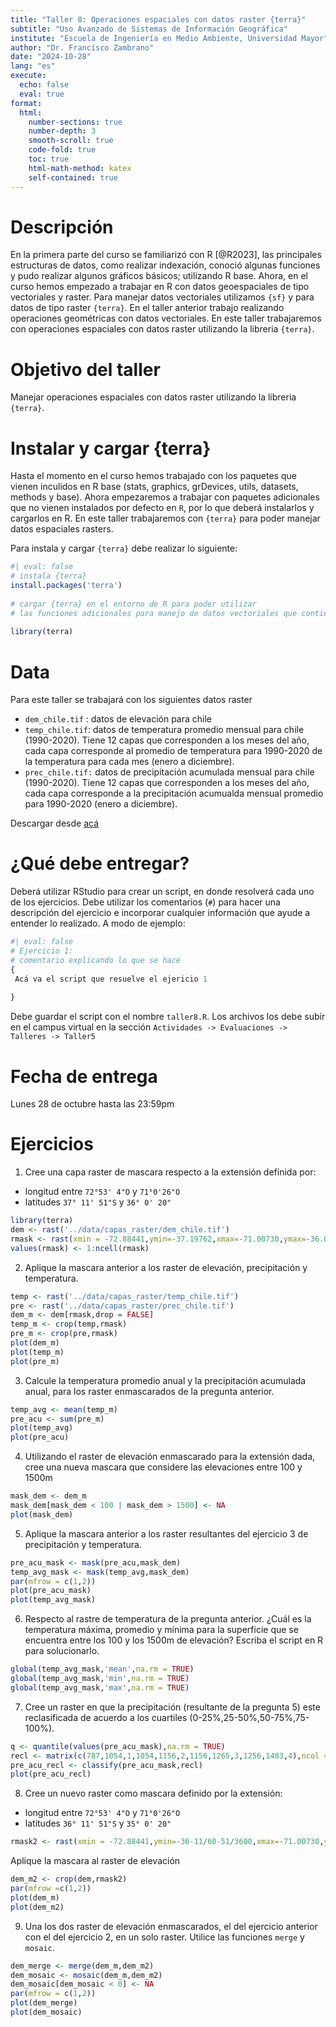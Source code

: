 ```yaml
---
title: "Taller 8: Operaciones espaciales con datos raster {terra}"
subtitle: "Uso Avanzado de Sistemas de Información Geográfica"
institute: "Escuela de Ingeniería en Medio Ambiente, Universidad Mayor"
author: "Dr. Francisco Zambrano"
date: "2024-10-28"
lang: "es"
execute:
  echo: false
  eval: true
format:
  html:
    number-sections: true
    number-depth: 3
    smooth-scroll: true
    code-fold: true
    toc: true
    html-math-method: katex
    self-contained: true
---
```


# Descripción


En la primera parte del curso se familiarizó con R [@R2023], las principales estructuras de datos, como realizar indexación, conoció algunas funciones y pudo realizar algunos gráficos básicos; utilizando R base. Ahora, en el curso hemos empezado a trabajar en R con datos geoespaciales de tipo vectoriales y raster. Para manejar datos vectoriales utilizamos `{sf}` y para datos de tipo raster `{terra}`. En el taller anterior trabajo realizando operaciones geométricas con datos vectoriales. En este taller trabajaremos con operaciones espaciales con datos raster utilizando la libreria `{terra}`.

# Objetivo del taller

Manejar operaciones espaciales con datos raster utilizando la libreria `{terra}`.


# Instalar y cargar {terra}

Hasta el momento en el curso hemos trabajado con los paquetes que vienen inculidos en R base (stats, graphics, grDevices, utils, datasets, methods y base). Ahora empezaremos a trabajar con paquetes adicionales que no vienen instalados por defecto en `R`, por lo que deberá instalarlos y cargarlos en R. En este taller trabajaremos con `{terra}` para poder manejar datos espaciales rasters.


Para instala y cargar `{terra}` debe realizar lo siguiente:

```r
#| eval: false
# instala {terra}
install.packages('terra')
 
# cargar {terra} en el entorno de R para poder utilizar 
# las funciones adicionales para manejo de datos vectoriales que contiene
 
library(terra)
```

# Data

Para este taller se trabajará con los siguientes datos raster

+ `dem_chile.tif` : datos de elevación para chile
+ `temp_chile.tif`: datos de temperatura promedio mensual para chile (1990-2020). Tiene 12 capas que corresponden a los meses del año, cada capa corresponde al promedio de temperatura para 1990-2020 de la temperatura para cada mes (enero a diciembre).
+ `prec_chile.tif:` datos de precipitación acumulada mensual para chile (1990-2020). Tiene 12 capas que corresponden a los meses del año, cada capa corresponde a la precipitación acumualda mensual promedio para 1990-2020 (enero a diciembre).

Descargar desde [acá](https://drive.google.com/drive/folders/1gXapUcoHkQxNBm0-WDBpmZxmMGSnbRob?usp=sharing)

# ¿Qué debe entregar?

Deberá utilizar RStudio para crear un script, en donde resolverá cada uno de los ejercicios. Debe utilizar los comentarios (`#`) para hacer una descripción del ejercicio e incorporar cualquier información que ayude a entender lo realizado. A modo de ejemplo:

```r
#| eval: false
# Ejercicio 1:
# comentario explicando lo que se hace
{
 Acá va el script que resuelve el ejericio 1
  
}
```


Debe guardar el script con el nombre `taller8.R`. Los archivos los debe subir en el campus virtual en la sección `Actividades -> Evaluaciones -> Talleres -> Taller5`


# Fecha de entrega

Lunes 28 de octubre hasta las 23:59pm


# Ejercicios

1. Cree una capa raster de mascara respecto a la extensión definida por:
+ longitud entre `72°53' 4"O`  y `71°0'26"O` 
+ latitudes `37° 11' 51"S` y `36° 0' 20"`

```r
library(terra)
dem <- rast('../data/capas_raster/dem_chile.tif')
rmask <- rast(xmin = -72.88441,ymin=-37.19762,xmax=-71.00730,ymax=-36.00556)
values(rmask) <- 1:ncell(rmask)
```

2. Aplique la mascara anterior a los raster de elevación, precipitación y temperatura.

```r
temp <- rast('../data/capas_raster/temp_chile.tif')
pre <- rast('../data/capas_raster/prec_chile.tif')
dem_m <- dem[rmask,drop = FALSE]
temp_m <- crop(temp,rmask)
pre_m <- crop(pre,rmask)
plot(dem_m)
plot(temp_m)
plot(pre_m)
```

3. Calcule la temperatura promedio anual y la precipitación acumulada anual, para los raster enmascarados de la pregunta anterior.

```r
temp_avg <- mean(temp_m)
pre_acu <- sum(pre_m)
plot(temp_avg)
plot(pre_acu)
```

4. Utilizando el raster de elevación enmascarado para la extensión dada, cree una nueva mascara que considere las elevaciones entre 100 y 1500m

```r
mask_dem <- dem_m
mask_dem[mask_dem < 100 | mask_dem > 1500] <- NA
plot(mask_dem)
```

5. Aplique la mascara anterior a los raster resultantes del ejercicio 3 de precipitación y temperatura.

```r
pre_acu_mask <- mask(pre_acu,mask_dem)
temp_avg_mask <- mask(temp_avg,mask_dem)
par(mfrow = c(1,2))
plot(pre_acu_mask)
plot(temp_avg_mask)
```

6. Respecto al rastre de temperatura de la pregunta anterior. ¿Cuál es la temperatura máxima, promedio y mínima para la superficie que se encuentra entre los 100 y los 1500m de elevación? Escriba el script en R para solucionarlo.

```r
global(temp_avg_mask,'mean',na.rm = TRUE)
global(temp_avg_mask,'min',na.rm = TRUE)
global(temp_avg_mask,'max',na.rm = TRUE)
```

7. Cree un raster en que la precipitación (resultante de la pregunta 5) este reclasificada de acuerdo a los cuartiles (0-25%,25-50%,50-75%,75-100%).

```r
q <- quantile(values(pre_acu_mask),na.rm = TRUE)
recl <- matrix(c(787,1054,1,1054,1156,2,1156,1265,3,1256,1483,4),ncol = 3,byrow = TRUE)
pre_acu_recl <- classify(pre_acu_mask,recl)
plot(pre_acu_recl)
```

8. Cree un nuevo raster como mascara definido por la extensión:
+ longitud entre `72°53' 4"O`  y `71°0'26"O` 
+ latitudes `36° 11' 51"S` y `35° 0' 20"`

```r
rmask2 <- rast(xmin = -72.88441,ymin=-36-11/60-51/3600,xmax=-71.00730,ymax=-35-20/3600)
```

 Aplique la mascara al raster de elevación
 
```r
dem_m2 <- crop(dem,rmask2)
par(mfrow =c(1,2))
plot(dem_m)
plot(dem_m2)
```
 
9. Una los dos raster de elevación enmascarados, el del ejercicio anterior con el del ejercicio 2, en un solo raster. Utilice las funciones `merge` y `mosaic`.

```r
dem_merge <- merge(dem_m,dem_m2)
dem_mosaic <- mosaic(dem_m,dem_m2)
dem_mosaic[dem_mosaic < 0] <- NA
par(mfrow = c(1,2))
plot(dem_merge)
plot(dem_mosaic)
```




